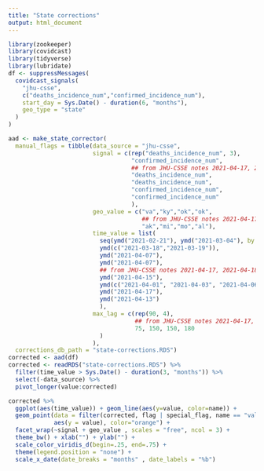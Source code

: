 ```yaml
---
title: "State corrections"
output: html_document
---
```


```r
library(zookeeper)
library(covidcast)
library(tidyverse)
library(lubridate)
df <- suppressMessages(
  covidcast_signals(
    "jhu-csse",
    c("deaths_incidence_num","confirmed_incidence_num"),
    start_day = Sys.Date() - duration(6, "months"),
    geo_type = "state"
  )
)

aad <- make_state_corrector(
  manual_flags = tibble(data_source = "jhu-csse", 
                        signal = c(rep("deaths_incidence_num", 3),
                                   "confirmed_incidence_num",
                                   ## from JHU-CSSE notes 2021-04-17, 2021-04-18
                                   "deaths_incidence_num",
                                   "deaths_incidence_num",
                                   "confirmed_incidence_num",
                                   "confirmed_incidence_num"
                                   ),
                        geo_value = c("va","ky","ok","ok",
                                      ## from JHU-CSSE notes 2021-04-17, 2021-04-18
                                      "ak","mi","mo","al"),
                        time_value = list(
                          seq(ymd("2021-02-21"), ymd("2021-03-04"), by = 1),
                          ymd(c("2021-03-18","2021-03-19")),
                          ymd("2021-04-07"), 
                          ymd("2021-04-07"),
                          ## from JHU-CSSE notes 2021-04-17, 2021-04-18
                          ymd("2021-04-15"),
                          ymd(c("2021-04-01", "2021-04-03", "2021-04-06", "2021-04-08", "2021-04-10", "2021-04-13", "2021-04-15", "2021-04-17")),
                          ymd("2021-04-17"),
                          ymd("2021-04-13")
                          ),
                        max_lag = c(rep(90, 4),
                                    ## from JHU-CSSE notes 2021-04-17, 2021-04-18
                                    75, 150, 150, 180
                          )
                        ),
  corrections_db_path = "state-corrections.RDS")
corrected <- aad(df)
corrected <- readRDS("state-corrections.RDS") %>%
  filter(time_value > Sys.Date() - duration(3, "months")) %>%
  select(-data_source) %>%
  pivot_longer(value:corrected)
```

```r
corrected %>% 
  ggplot(aes(time_value)) + geom_line(aes(y=value, color=name)) +
  geom_point(data = filter(corrected, flag | special_flag, name == "value"), 
             aes(y = value), color="orange") +
  facet_wrap(~signal + geo_value , scales = "free", ncol = 3) +
  theme_bw() + xlab("") + ylab("") +
  scale_color_viridis_d(begin=.25, end=.75) + 
  theme(legend.position = "none") +
  scale_x_date(date_breaks = "months" , date_labels = "%b")
```



